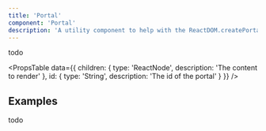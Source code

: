 ```yaml
---
title: 'Portal'
component: 'Portal'
description: 'A utility component to help with the ReactDOM.createPortal.'
---
```


todo

<PropsTable
  data={{
    children: {
      type: 'ReactNode',
      description: 'The content to render'
    },
    id: {
      type: 'String',
      description: 'The id of the portal'
    }
  }}
/>

## Examples

todo
